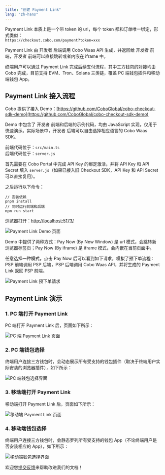 ```yaml
---
title: "创建 Payment Link"
lang: "zh-hans"
---
```



Payment Link 本质上是一个带 token 的 url，每个 token 都和订单唯一绑定，形式类似：  
`https://checkout.cobo.com/payment?token=xxx`

Payment Link 由 开发者 后端调用 Cobo Waas API 生成，并返回给 开发者 前端，开发者 前端可以直接跳转或者内嵌在 iframe 中。

终端用户可以通过 Payment Link 完成后续支付流程，其中三方钱包的对接均由 Cobo 完成，目前支持 EVM、Tron、Solana 三类链，覆盖 PC 端钱包插件和移动端钱包 App。


## Payment Link 接入流程

Cobo 提供了接入 Demo：[https://github.com/CoboGlobal/cobo-checkout-sdk-demo](https://github.com/CoboGlobal/cobo-checkout-sdk-demo)

Demo 中包含了 开发者 前端和后端的示例代码，均由 JavaScript 实现，仅用于快速演示。实际场景中，开发者 后端可以自由选择相应语言的 Cobo Waas SDK。

前端代码位于：`src/main.ts`  
后端代码位于：`server.js`

首先需要在 Cobo Portal 中完成 API Key 的绑定激活，并将 API Key 和 API Secret 填入 `server.js`（如果已接入旧 Checkout SDK，API Key 和 API Secret 可以直接复用）。

之后运行以下命令：

```shell
// 安装依赖
pnpm install
// 同时运行前端和后端
npm run start
```

浏览器打开：[http://localhost:5173/](http://localhost:5173/)

<img src="/v2_cn/images/payments/payment-link-demo-page.png" className="screenshot_full_screen" alt="Payment Link Demo 页面" />

Demo 中提供了两种方式：Pay Now (By New Window) 是 url 模式，会跳转新浏览器标签页；Pay Now (By iframe) 是 iframe 模式，会内嵌在当前页面中。

任意选择一种模式，点击 Pay Now 后可以看到如下请求，模拟了预下单流程：PSP 前端调用 PSP 后端，PSP 后端调用 Cobo Waas API，并将生成的 Payment Link 返回 PSP 前端。

<img src="/v2_cn/images/payments/payment-link-request.png" className="screenshot_full_screen" alt="Payment Link 预下单请求" />

## Payment Link 演示

### 1. PC 端打开 Payment Link

PC 端打开 Payment Link 后，页面如下所示：

<img src="/v2_cn/images/payments/payment-link-pc-page.png" className="screenshot_full_screen" alt="PC 端 Payment Link 页面" />

### 2. PC 端钱包选择

终端用户连接三方钱包时，会动态展示所有受支持的钱包插件（取决于终端用户实际安装的浏览器插件），如下所示：

<img src="/v2_cn/images/payments/payment-link-pc-wallet-select.png" className="screenshot_modal" alt="PC 端钱包选择界面" />

### 3. 移动端打开 Payment Link

移动端打开 Payment Link 后，页面如下所示：

<img src="/v2_cn/images/payments/payment-link-mobile-page.png" className="screenshot_full_screen" alt="移动端 Payment Link 页面" />

### 4. 移动端钱包选择

终端用户连接三方钱包时，会静态罗列所有受支持的钱包 App（不论终端用户是否安装相应的 App），如下所示：

<img src="/v2_cn/images/payments/payment-link-mobile-wallet-select.png" className="screenshot_full_screen" alt="移动端钱包选择界面" />

<Tip>欢迎您[提交反馈](https://forms.zohopublic.com/cobo/form/DocumentFeedbackForm/formperma/QvLOhxJv1_JMsJ-1dleZ8Itb_7rzN-LtgvsDdxosoVI)来帮助改进我们的文档！</Tip>

